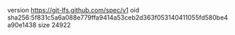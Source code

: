 version https://git-lfs.github.com/spec/v1
oid sha256:5f831c5a6a088e779ffa9414a53ceb2d363f053140411055fd580be4a90e1438
size 24922
